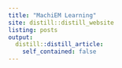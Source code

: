 ```yaml
---
title: "MachiEM Learning"
site: distill::distill_website
listing: posts
output:
  distill::distill_article:
    self_contained: false
---
```


